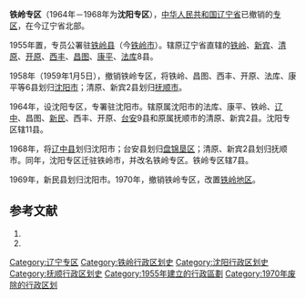 '''铁岭专区'''（1964年－1968年为'''沈阳专区'''），[[中华人民共和国|中华人民共和国]][[辽宁省|辽宁省]]已撤销的[[专区|专区]]，在今辽宁省北部。

1955年置，专员公署驻[[铁岭县|铁岭县]]（今[[铁岭市|铁岭市]]）。辖原辽宁省直辖的[[铁岭县|铁岭]]、[[新宾县|新宾]]、[[清原县|清原]]、[[开原县|开原]]、[[西丰县|西丰]]、[[昌图县|昌图]]、[[康平县|康平]]、[[法库县|法库]]8县。

1958年（1959年1月5日），撤销铁岭专区，将铁岭、昌图、西丰、开原、法库、康平等6县划归[[沈阳市|沈阳市]]；清原、新宾2县划归[[抚顺市|抚顺市]]。

1964年，设沈阳专区，专署驻沈阳市。辖原属沈阳市的法库、康平、铁岭、[[辽中县|辽中]]、昌图、[[新民县|新民]]、西丰、开原、[[台安县|台安]]9县和原属抚顺市的清原、新宾2县。沈阳专区辖11县。

1968年，将[[辽中县|辽中县]]划归沈阳市；台安县划归[[盘锦垦区|盘锦垦区]]；清原、新宾2县划归抚顺市。同年，沈阳专区迁驻铁岭市，并改名铁岭专区。铁岭专区辖7县。

1969年，新民县划归沈阳市。1970年，撤销铁岭专区，改置[[铁岭地区|铁岭地区]]。 

== 参考文献 ==
# {{Cite book | author = 戴均良等 | title = 《中国古今地名大词典》 | location = 上海 | publisher = 上海辞书出版社 | date = 2005 | language = zh-hans }}
# {{Cite book | author = 史为乐 | title = 《中华人民共和国政区沿革（1949-2002）》 | location = 北京 | publisher = 人民出版社 | date = 2006 | language = zh-hans }}
{{辽宁省历史二级政区}}
{{中华人民共和国行政区划小作品}}
[[Category:辽宁专区|Category:辽宁专区]]
[[Category:铁岭行政区划史|Category:铁岭行政区划史]]
[[Category:沈阳行政区划史|Category:沈阳行政区划史]]
[[Category:抚顺行政区划史|Category:抚顺行政区划史]]
[[Category:1955年建立的行政區劃|Category:1955年建立的行政區劃]]
[[Category:1970年废除的行政区划|Category:1970年废除的行政区划]]